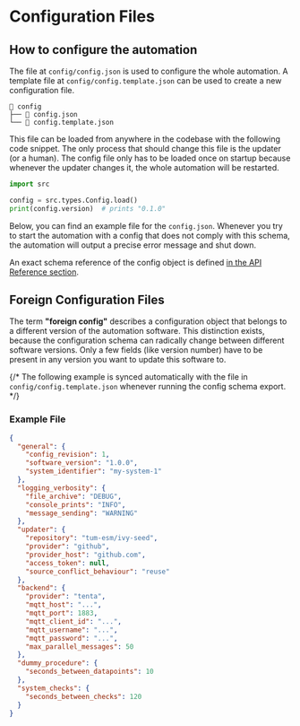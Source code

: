 # Configuration Files

## How to configure the automation

The file at `config/config.json` is used to configure the whole automation. A template file at `config/config.template.json` can be used to create a new configuration file.

```
📁 config
├── 📄 config.json
└── 📄 config.template.json
```

This file can be loaded from anywhere in the codebase with the following code snippet. The only process that should change this file is the updater (or a human). The config file only has to be loaded once on startup because whenever the updater changes it, the whole automation will be restarted.

```python
import src

config = src.types.Config.load()
print(config.version)  # prints "0.1.0"
```

Below, you can find an example file for the `config.json`. Whenever you try to start the automation with a config that does not comply with this schema, the automation will output a precise error message and shut down.

An exact schema reference of the config object is defined [in the API Reference section](/api-reference/configuration).

## Foreign Configuration Files

The term **"foreign config"** describes a configuration object that belongs to a different version of the automation software. This distinction exists, because the configuration schema can radically change between different software versions. Only a few fields (like version number) have to be present in any version you want to update this software to.

{/* The following example is synced automatically with the file in `config/config.template.json` whenever running the config schema export. */}

### Example File

```json
{
  "general": {
    "config_revision": 1,
    "software_version": "1.0.0",
    "system_identifier": "my-system-1"
  },
  "logging_verbosity": {
    "file_archive": "DEBUG",
    "console_prints": "INFO",
    "message_sending": "WARNING"
  },
  "updater": {
    "repository": "tum-esm/ivy-seed",
    "provider": "github",
    "provider_host": "github.com",
    "access_token": null,
    "source_conflict_behaviour": "reuse"
  },
  "backend": {
    "provider": "tenta",
    "mqtt_host": "...",
    "mqtt_port": 1883,
    "mqtt_client_id": "...",
    "mqtt_username": "...",
    "mqtt_password": "...",
    "max_parallel_messages": 50
  },
  "dummy_procedure": {
    "seconds_between_datapoints": 10
  },
  "system_checks": {
    "seconds_between_checks": 120
  }
}

```
